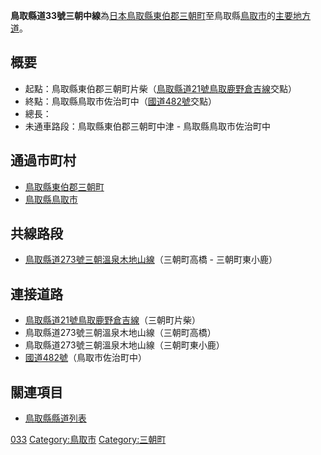 {{expand|time=2015-01-27T14:34:20+00:00}}
{{unreferenced|time=2015-01-27T14:34:20+00:00}}
{{Ja_Pref_Route_Sign|align=left|pref=鳥取|number=33}}
'''鳥取縣道33號三朝中線'''為[[日本|日本]][[鳥取縣|鳥取縣]][[東伯郡|東伯郡]][[三朝町|三朝町]]至鳥取縣[[鳥取市|鳥取市]]的[[主要地方道|主要地方道]]。

==概要==
* 起點：鳥取縣東伯郡三朝町片柴（[[鳥取縣道21號鳥取鹿野倉吉線|鳥取縣道21號鳥取鹿野倉吉線]]交點）
* 終點：鳥取縣鳥取市佐治町中（[[國道482號|國道482號]]交點）
* 總長：
* 未通車路段：鳥取縣東伯郡三朝町中津 - 鳥取縣鳥取市佐治町中

== 通過市町村 ==
* [[鳥取縣|鳥取縣]][[東伯郡|東伯郡]][[三朝町|三朝町]]
* [[鳥取縣|鳥取縣]][[鳥取市|鳥取市]]

== 共線路段 ==
* [[鳥取縣道273號三朝溫泉木地山線|鳥取縣道273號三朝溫泉木地山線]]（三朝町高橋 - 三朝町東小鹿）

== 連接道路 ==
* [[鳥取縣道21號鳥取鹿野倉吉線|鳥取縣道21號鳥取鹿野倉吉線]]（三朝町片柴）
* 鳥取縣道273號三朝溫泉木地山線（三朝町高橋）
* 鳥取縣道273號三朝溫泉木地山線（三朝町東小鹿）
* [[國道482號|國道482號]]（鳥取市佐治町中）

== 關連項目 ==
* [[鳥取縣縣道列表|鳥取縣縣道列表]]

 [[Category:鳥取縣道|033]]
[[Category:鳥取市|Category:鳥取市]]
[[Category:三朝町|Category:三朝町]]